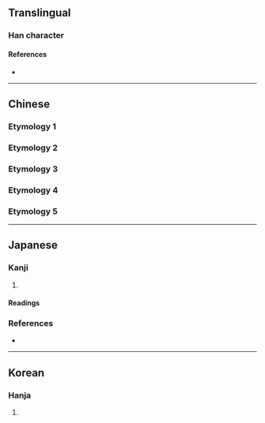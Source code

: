 {{also|㓙}}
{{character info}}
==Translingual==

===Han character===
{{Han char|rn=8|rad=亠|as=04|sn=6|four=00772|canj=YUK|ids=⿱亠凶}}

====References====
* {{Han ref|kx=0088.111|hdz=10283.020|uh=342B|ud=13355}}

----

==Chinese==
{{Han etym}}

===Etymology 1===
{{zh-see|凶|v}}

===Etymology 2===
{{zh-see|腦|ss}}

===Etymology 3===
{{zh-see|瑙|ss}}

===Etymology 4===
{{zh-see|碯|ss}}

===Etymology 5===
{{zh-see|堖|ss}}

----

==Japanese==

===Kanji===
{{ja-kanji|grade=|rs=亠04}}

# {{alternative form of|ja|凶}}

====Readings====
{{ja-readings
|on=きょう,く
|kun=わる-い
}}

===References===
* {{R:Koseki Moji|021510}}

----

==Korean==

===Hanja===
{{ko-hanja|흉하다|흉할|흉}}

# {{alternative form of|ko|凶}}